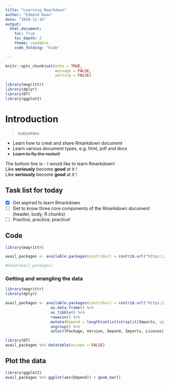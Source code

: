 ```yaml
---
title: "Learning Rmarkdown"
author: "Edmond Kwan"
date: "2020-11-16"
output:
  html_document:
    toc: True
    toc_depth: 2
    theme: readable
    code_folding: "hide"

---
```

```r
knitr::opts_chunk$set(echo = TRUE,
                      message = FALSE,
                      warning = FALSE)

library(magrittr)
library(dplyr)
library(DT)
library(ggplot2)
```


# Introduction

> outcomes:

- Learn how to creat and share Rmarkdown document
- Learn various document types, e.g. html, pdf and docx
- ~~Learn to fly the rocket!~~

The bottom line is - I would like to learn Rmarkdown!
<br>
Like **seriously** become **good** at it !  
Like **seriously** become **good** at it !  

## Task list for today

- [X] Get aspired to learn Rmarkdown
- [ ] Get to know three core components of the Rmarkdown document (header, body, R chunks)
- [ ] Practice, practice, practice!  

## Code

```r
library(magrittr)

avail_packages <- available.packages(contriburl = contrib.url("https://mirror.aarnet.edu.au/pub/CRAN/"))

#head(avail_packages)
```

### Getting and wrangling the data


```r

library(magrittr)
library(dplyr)

avail_packages <- available.packages(contriburl = contrib.url("https://mirror.aarnet.edu.au/pub/CRAN/")) %>% 
                    as.data.frame() %>% 
                    as_tibble() %>% 
                    rowwise() %>% 
                    mutate(Depend = length(unlist(strsplit(Imports, split = ",")))) %>% 
                    ungroup() %>% 
                    select(Package, Version, Depend, Imports, License)
```


```r
library(DT)
avail_packages %>% datatable(escape = FALSE)
```


## Plot the data

```r
library(ggplot2)
avail_packages %>% ggplot(aes(Depend)) + geom_bar()
```

